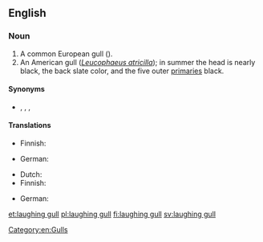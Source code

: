 ==English==
{{rfi|en}}

===Noun===
{{en-noun}}

# A common European gull ({{taxlink|Xema ridibundus|species|noshow=1}}).
# An American gull (''[[Leucophaeus atricilla]]''); in summer the head is nearly black, the back slate color, and the five outer [[primary|primaries]] black.

====Synonyms====
* {{sense|European gull}} {{l|en|black cap}}, {{l|en|pewit}}, {{l|en|red-legged gull}}, {{l|en|sea crow}}

====Translations====
{{trans-top|European gull}}
* Finnish: {{t+|fi|naurulokki}}
{{trans-mid}}
* German: {{t+|de|Lachmöwe|f}}
{{trans-bottom}}

{{trans-top|American gull}}
* Dutch: {{t|nl|lachmeeuw}}
* Finnish: {{t+|fi|nokisiipilokki}}
{{trans-mid}}
* German: {{t|de|Aztekenmöwe|f}}
{{trans-bottom}}

{{Webster 1913}}

[[Category:en:Gulls]]

[[et:laughing gull]]
[[pl:laughing gull]]
[[fi:laughing gull]]
[[sv:laughing gull]]